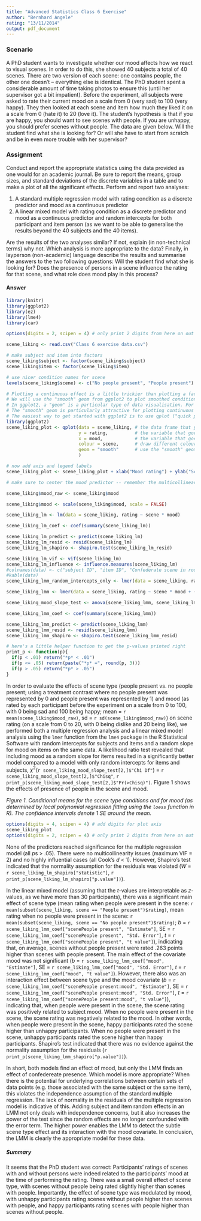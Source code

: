 ```yaml
---
title: "Advanced Statistics Class 6 Exercise"
author: "Bernhard Angele"
rating: "13/11/2014"
output: pdf_document
---
```


### Scenario
A PhD student wants to investigate whether our mood affects how we react to visual scenes. In order to do this, she showed 40 subjects a total of 40 scenes. There are two version of each scene: one contains people, the other one doesn't -- everything else is identical. The PhD student spent a considerable amount of time taking photos to ensure this (until her supervisor got a bit impatient). Before the experiment, all subjects were asked to rate their current mood on a scale from 0 (very sad) to 100 (very happy). They then looked at each scene and item how much they liked it on a scale from 0 (hate it) to 20 (love it). The student's hypothesis is that if you are happy, you should want to see scenes with people. If you are unhappy, you should prefer scenes without people. The data are given below. Will the student find what she is looking for? Or will she have to start from scratch and be in even more trouble with her supervisor?

### Assignment
Conduct and report the appropriate statistics using the data provided as one would for an academic journal. Be sure to report the means, group sizes, and standard deviations of the discrete variables in a table and to make a plot of all the significant effects. 
Perform and report two analyses: 

1. A standard multiple regression model with rating condition as a discrete predictor and mood as a continuous predictor
2. A linear mixed model with rating condition as a discrete predictor and mood as a continuous predictor and random intercepts for both 
participant and item person (as we want to be able to generalise the results beyond the 40 subjects and the 40 items).

Are the results of the two analyses similar? If not, explain (in non-technical terms) why not. Which analysis is more appropriate to the data?
Finally, in layperson (non-academic) language describe the results and summarise the answers to the two following questions: Will the student find what she is looking for? Does the presence of persons in a scene influence the rating for that scene, and what role does mood play in this process?

#### Answer

```r
library(knitr)
library(ggplot2)
library(ez)
library(lme4)
library(car)

options(digits = 2, scipen = 4) # only print 2 digits from here on out

scene_liking <- read.csv("Class 6 exercise data.csv")

# make subject and item into factors
scene_liking$subject <- factor(scene_liking$subject)
scene_liking$item <- factor(scene_liking$item)

# use nicer condition names for scene
levels(scene_liking$scene) <- c("No people present", "People present")

# Plotting a continuous effect is a little trickier than plotting a factorial design
# We will use the "smooth" geom from ggplot2 to plot smoothed conditional means for each value of mood and for each scene type.
# In ggplot2, a "geom" is a particular type of data visualisation. For example, there are geoms for scatterplots ("point"), line graphs ("line"), barplots ("bar"), and many more.
# The "smooth" geom is particularly attractive for plotting continuous factors since it includes a smoothed estimate of the standard error
# The easiest way to get started with ggplot2 is to use qplot ("quick plot")
library(ggplot2)
scene_liking_plot <- qplot(data = scene_liking, # the data frame that you want to use
                           y = rating,          # the variable that goes on the y axis
                           x = mood,            # the variable that goes on the x axis
                           colour = scene,      # draw different colour lines for the levels of this factor
                           geom = "smooth"      # use the "smooth" geom to draw this plot
                           )

# now add axis and legend labels
scene_liking_plot <- scene_liking_plot + xlab("Mood rating") + ylab("Scene Rating") + labs(colour = "Scene type")

# make sure to center the mood predictor -- remember the multicollinearity issues we ran into!:

scene_liking$mood_raw <- scene_liking$mood

scene_liking$mood <- scale(scene_liking$mood, scale = FALSE)

scene_liking_lm <- lm(data = scene_liking, rating ~ scene * mood) 

scene_liking_lm_coef <- coef(summary(scene_liking_lm))

scene_liking_lm_predict <- predict(scene_liking_lm)
scene_liking_lm_resid <- resid(scene_liking_lm)
scene_liking_lm_shapiro <- shapiro.test(scene_liking_lm_resid)

scene_liking_lm_vif <- vif(scene_liking_lm)
scene_liking_lm_influence <- influence.measures(scene_liking_lm)
#colnames(data) <- c("subject ID", "item ID", "Confederate scene in room", "mood", "rating probability rating")
#kable(data)
scene_liking_lmm_random_intercepts_only <- lmer(data = scene_liking, rating ~ scene * mood + (1|subject) + (1|item)) 

scene_liking_lmm <- lmer(data = scene_liking, rating ~ scene * mood + (1|subject) + (mood|item)) 

scene_liking_mood_slope_test <- anova(scene_liking_lmm, scene_liking_lmm_random_intercepts_only)

scene_liking_lmm_coef <- coef(summary(scene_liking_lmm))

scene_liking_lmm_predict <- predict(scene_liking_lmm)
scene_liking_lmm_resid <- resid(scene_liking_lmm)
scene_liking_lmm_shapiro <- shapiro.test(scene_liking_lmm_resid)

# here's a little helper function to get the p-values printed right
print_p <- function(p){
  if(p < .01) return("*p* < .01")
  if(p <= .05) return(paste("*p* =", round(p, 3)))
  if(p > .05) return("*p* > .05")
}
```

In order to evaluate the effects of scene type (people present vs. no people present; using a treatment contrast where no people present was represented by 0 and people present was represented by 1) and mood (as rated by each participant before the experiment on a scale from 0 to 100, with 0 being sad and 100 being happy; mean = `r mean(scene_liking$mood_raw)`, sd = `r sd(scene_liking$mood_raw)`) on scene rating (on a scale from 0 to 20, with 0 being dislike and 20 being like), we performed both a multiple regression analysis and a linear mixed model analysis using the `lmer` function from the `lme4` package in the R Statistical Software with random intercepts for subjects and items and a random slope for mood on items on the same data. A likelihood ratio test revealed that including mood as a random slope for items resulted in a significantly better model compared to a model with only random intercepts for items and subjects, $\chi^2$(`r scene_liking_mood_slope_test[2,]$"Chi Df"`) =  `r scene_liking_mood_slope_test[2,]$"Chisq"`, `r print_p(scene_liking_mood_slope_test[2,]$"Pr(>Chisq)")`. Figure 1 shows the effects of presence of people in the scene and mood.

\pagebreak

*Figure 1. Conditional means for the scene type conditions and for mood (as determined by local polynomial regression fitting using the `loess` function in R). The confidence intervals denote 1 SE around the mean.*
```r
options(digits = 4, scipen = 4) # add digits for plot axis
scene_liking_plot
options(digits = 2, scipen = 4) # only print 2 digits from here on out
```

None of the predictors reached significance for the multiple regression model (all *p*s > .05). There were no multicollinearity issues (maximum VIF = 2) and no highly influential cases (all Cook's *d* < 1). However, Shapiro's test indicated that the normality assumption for the residuals was violated (*W* = `r scene_liking_lm_shapiro["statistic"]`, `r print_p(scene_liking_lm_shapiro["p.value"])`).

In the linear mixed model (assuming that the *t*-values are interpretable as *z*-values, as we have more than 30 participants), there was a significant main effect of scene type (mean rating when people were present in the scene: `r mean(subset(scene_liking, scene == "People present")$rating)`, mean rating when no people were present in the scene: `r mean(subset(scene_liking, scene == "No people present")$rating)`; *b* = `r scene_liking_lmm_coef["scenePeople present", "Estimate"]`, SE = `r scene_liking_lmm_coef["scenePeople present", "Std. Error"]`, *t* = `r scene_liking_lmm_coef["scenePeople present", "t value"]`), indicating that, on average, scenes without people present were rated .263 points higher than scenes with people present. The main effect of the covariate mood was not significant (*b* = `r scene_liking_lmm_coef["mood", "Estimate"]`, SE = `r scene_liking_lmm_coef["mood", "Std. Error"]`, *t* = `r scene_liking_lmm_coef["mood", "t value"]`). However, there also was an interaction effect between scene type and the mood covariate (*b* = `r scene_liking_lmm_coef["scenePeople present:mood", "Estimate"]`, SE = `r scene_liking_lmm_coef["scenePeople present:mood", "Std. Error"]`, *t* = `r scene_liking_lmm_coef["scenePeople present:mood", "t value"]`), indicating that, when people were present in the scene, the scene rating was positively related to subject mood. When no people were present in the scene, the scene rating was negatively related to the mood. In other words, when people were present in the scene, happy participants rated the scene higher than unhappy participants. When no people were present in the scene, unhappy participants rated the scene higher than happy participants. Shapiro's test indicated that there was no evidence against the normality assumption for the residuals (`r print_p(scene_liking_lmm_shapiro["p.value"])`).

In short, both models find an effect of mood, but only the LMM finds an effect of confedereate presence. Which model is more appropriate? When there is the potential for underlying correlations between certain sets of data points (e.g. those associated with the same subject or the same item), this violates the independence assumption of the standard multiple regression. The lack of normality in the residuals of the multiple regression model is indicative of this. Adding subject and item random effects in an LMM not only deals with independence concerns, but it also increases the power of the test since the random effects are no longer confounded with the error term. The higher power enables the LMM to detect the subtle scene type effect and its interaction with the mood covariate. In conclusion, the LMM is clearly the appropriate model for these data.

##### Summary
It seems that the PhD student was correct: Participants' ratings of scenes with and without persons were indeed related to the participants' mood at the time of performing the rating. There was a small overall effect of scene type, with scenes without people being rated slightly higher than scenes with people. Importantly, the effect of scene type was modulated by mood, with unhappy participants rating scenes without people higher than scenes with people, and happy participants rating scenes with people higher than scenes without people.